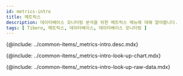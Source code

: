 ```yaml
---
id: metrics-intro
title: 메트릭스
description: 데이터베이스 모니터링 분석을 위한 메트릭스 메뉴에 대해 알아봅니다.
tags: [ Tibero, 메트릭스, 데이터베이스, 데이터베이스 모니터링 ]
---
```



<!-- 개요-->
{@include: ../common-items/_metrics-intro.desc.mdx}

<IntroExam category='db_tibero_counter'/>

<ProdImg img='metrics-example-00.png' desc=''/>

<!-- 메트릭스 차트 조회하기-->
{@include: ../common-items/_metrics-intro-look-up-chart.mdx}  

<LookupchartDesc metric='active sessions' category='db_oracle_counter' />

<!-- 메트릭스 Raw Data 조회화기-->
{@include: ../common-items/_metrics-intro-look-up-raw-data.mdx} 